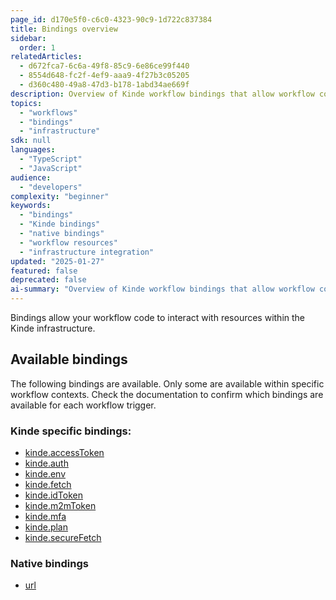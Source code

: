 ```yaml
---
page_id: d170e5f0-c6c0-4323-90c9-1d722c837384
title: Bindings overview
sidebar:
  order: 1
relatedArticles:
  - d672fca7-6c6a-49f8-85c9-6e86ce99f440
  - 8554d648-fc2f-4ef9-aaa9-4f27b3c05205
  - d360c480-49a8-47d3-b178-1abd34ae669f
description: Overview of Kinde workflow bindings that allow workflow code to interact with Kinde infrastructure resources including tokens, authentication, environment variables, and HTTP requests.
topics:
  - "workflows"
  - "bindings"
  - "infrastructure"
sdk: null
languages:
  - "TypeScript"
  - "JavaScript"
audience:
  - "developers"
complexity: "beginner"
keywords:
  - "bindings"
  - "Kinde bindings"
  - "native bindings"
  - "workflow resources"
  - "infrastructure integration"
updated: "2025-01-27"
featured: false
deprecated: false
ai-summary: "Overview of Kinde workflow bindings that allow workflow code to interact with Kinde infrastructure resources including tokens, authentication, environment variables, and HTTP requests."
---
```


Bindings allow your workflow code to interact with resources within the Kinde infrastructure.

## Available bindings

The following bindings are available. Only some are available within specific workflow contexts. Check the documentation to confirm which bindings are available for each workflow trigger.

### Kinde specific bindings:

- [kinde.accessToken](/workflows/bindings/access-token-binding/)
- [kinde.auth](/workflows/bindings/auth-binding/)
- [kinde.env](/workflows/bindings/env-binding/)
- [kinde.fetch](/workflows/bindings/fetch-binding/)
- [kinde.idToken](/workflows/bindings/id-token-binding/)
- [kinde.m2mToken](/workflows/bindings/m2m-token-binding/)
- [kinde.mfa](/workflows/bindings/mfa-binding/)
- [kinde.plan](/workflows/bindings/plan-binding/)
- [kinde.secureFetch](/workflows/bindings/secure-fetch-binding/)

### Native bindings

- [url](/workflows/bindings/url-binding/)
